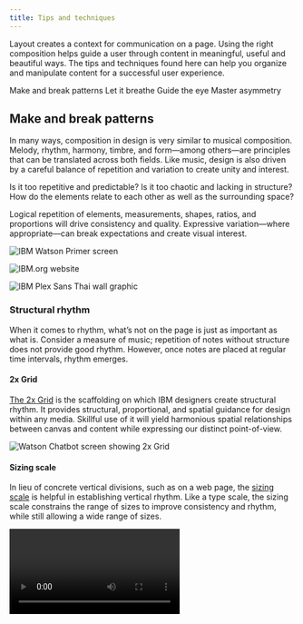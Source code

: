 ```yaml
---
title: Tips and techniques
---
```


<PageDescription>

Layout creates a context for communication on a page. Using the right
composition helps guide a user through content in meaningful, useful and
beautiful ways. The tips and techniques found here can help you organize and
manipulate content for a successful user experience.

</PageDescription>

<AnchorLinks>
  <AnchorLink>Make and break patterns</AnchorLink>
  <AnchorLink>Let it breathe</AnchorLink>
  <AnchorLink>Guide the eye</AnchorLink>
  <AnchorLink>Master asymmetry</AnchorLink>
</AnchorLinks>

## Make and break patterns

In many ways, composition in design is very similar to musical composition.
Melody, rhythm, harmony, timbre, and form—among others—are principles that can
be translated across both fields. Like music, design is also driven by a careful
balance of repetition and variation to create unity and interest.

Is it too repetitive and predictable? Is it too chaotic and lacking in
structure? How do the elements relate to each other as well as the surrounding
space?

Logical repetition of elements, measurements, shapes, ratios, and proportions
will drive consistency and quality. Expressive variation—where appropriate—can
break expectations and create visual interest.

![IBM Watson Primer screen](/images/Watson_Primer_04.jpg)

<Row className="mock-gallery">
<Column colMd={5} colLg={8}>

![IBM.org website](/images/IBMorgRepetition_v4.png)

</Column>
<Column colMd={3} colLg={4}>

![IBM Plex Sans Thai wall graphic](/images/PlexThaiWall_RGB-03.svg)

</Column>
</Row>

### Structural rhythm

When it comes to rhythm, what’s not on the page is just as important as what is.
Consider a measure of music; repetition of notes without structure does not
provide good rhythm. However, once notes are placed at regular time intervals,
rhythm emerges.

#### 2x Grid

[The 2x Grid](/elements/2x-grid) is the scaffolding on which IBM designers
create structural rhythm. It provides structural, proportional, and spatial
guidance for design within any media. Skillful use of it will yield harmonious
spatial relationships between canvas and content while expressing our distinct
point-of-view.

![Watson Chatbot screen showing 2x Grid](/images/grid-ex-watson-chatbot.png)

#### Sizing scale

In lieu of concrete vertical divisions, such as on a web page, the
[sizing scale](https://www.carbondesignsystem.com/guidelines/layout#sizing-scale)
is helpful in establishing vertical rhythm. Like a type scale, the sizing scale
constrains the range of sizes to improve consistency and rhythm, while still
allowing a wide range of sizes.

<Video vimeoId="292028388" />

### Editorial rhythm

Careful repetition and alternation of larger units of design drives editorial
rhythm. This is most often done in multi-page editorial design or scrolling web
pages, where the viewer experiences one part of the whole at a time.

The concept is well established in music as form. Musical form describes the
structure of a piece of music as a combination of units. Letters are given to
the first occurrence of each unit, and the same letter is given to repeated
units. In the AABA form for example, A units have similar melodic content as
repeated A units, while the B unit offers an alternation to the A units to
provide interest.

In design, larger visual units are driven by the content. Similar types of
content can be given similar structure, such as the the same spatial dimensions,
type sizes and hierarchy, and alignments. Consider how units can be repeated,
and conversely, how structurally different units can break up the monotony of
repeated ones. Repetition of units across multiple designs drives continuity
between them.

![IBM Watson website layout modules](/images/watsonpages.png)

## Let it breathe

A classic offense that plagues many designers and non-designers alike is the
overabundance of elements in a design. While utilizing all available space may
reduce canvas size or scroll distance, it does more harm than good when it comes
to a viewer's understanding of information. Overcrowding will render your design
impenetrable.

White space creates a visual pause between elements where the eye can rest. It
sets things apart or brings them together to distinguish an element’s importance
or priority. White space makes a layout feel clean and approachable while
maintaining content-rich design.

<DoDontRow>

<DoDont caption="Create breathing room to allow the viewer to consider one thing at a time.">

![Layout with appropriate negative space](/images/BreatheDo_v2.svg)

</DoDont>
<DoDont type="dont" caption="Avoid overcrowded layouts whenever possible.">

![Layout with too little negative space](/images/BreatheDont_v3.svg)

</DoDont>
</DoDontRow>

![IBM.org website](/images/IBMorg4.png)

<Row className="mock-gallery">
<Column colMd={5} colLg={8}>

![Watson web page](/images/CloudDash4.png)

</Column>
<Column colMd={3} colLg={4}>

![IBM whitepaper template](/images/Watsoncom_v3.png)

</Column>
</Row>

## Guide the eye

Design is successful when the viewer is guided through a composition via
hierarchy. Proper hierarchy creates visual entry points to a design and guides
the eye from one element to another in order of significance. Without it, one is
forced to discern importance among equally-weighted elements, which leads to a
flat design and poor experience.

### Hierarchy of information

Typographic hierarchy is the navigational system that renders complex
information accessible. Think of a book outline; the size, style, and position
of type not only informs what order it should be read, but also describes the
parent-child relationships of the content. Effective use of the
[type scale](https://www.ibm.com/design/language/elements/type-scale), along
with an understanding of
[Gestalt principles](https://www.interaction-design.org/literature/topics/gestalt-principles),
will ensure your design can be easily navigated and understood.

<DoDontRow>
<DoDont caption="Use contrast in typography to define hierarchy of information.">

![Layout with visible hierarchy](/images/HierarchyDo.svg)

</DoDont>
<DoDont type="dont" caption="Don’t force the viewer to determine the heirarchy on their own.">

![Layout without hierarchy](/images/HierarchyDont.svg)

</DoDont>
</DoDontRow>

![IBM.com contact information](/images/IBMcom5.png)

![IBM Security Threat Intelligence homepage](/images/ThreatLandscape-Default.png)

### Compositional flow

Facilitating eye movement through the composition creates a more interesting
design. A focal point instantly attracts the eye to one area of the canvas.
Secondary and tertiary elements then draw the eye across the canvas, creating
more engagement between the viewer and the design. This is done best through
[asymmetric layouts](/elements/layout/tips-and-techniques/#master-asymmetry),
where thoughtful relationships between elements make for a more visually
stimulating design. It's important to plan the movement of the eye in order to
guide the viewer to the intended outcome.

<DoDontRow>
<DoDont caption="Plan the movement of the eye to guide the viewer through the design. Good flow will make the design more interesting.">

![Layout with good compositional flow](/images/FlowDo.svg)

</DoDont>
<DoDont type="dont" caption="Avoid uninspired layouts.">

![Layout with poor compositional flow](/images/FlowDont_v2.svg)

</DoDont>
</DoDontRow>

![IBM whitepaper template](/images/Whitepaper8.png)

## Master asymmetry

While perfect symmetry can be beautiful and create a sense of stability, it is
usually not the best way to create a dynamic composition. Balanced asymmetry is
often more successful in creating movement, life, and interest through more
creative activation of space. It also requires more careful orchestration of
elements to achieve.

<DoDontRow>
<DoDont caption="Challenge yourself to create a more unique balance of positive and negative space.">

![Asymmetric layout](/images/AsymmetryDo_v4.svg)

</DoDont>
<DoDont type="dont" caption="Avoid perfect symmetry, it is less engaging.">

![Symmetric layout](/images/AsymmetryDont.svg)

</DoDont>
</DoDontRow>

![Watson Health web page](/images/WatsonHealth5.png)

<Row className="mock-gallery">
<Column colMd={3} colLg={4}>

![IBM.org poster](/images/ForGood.png)

</Column>
<Column colMd={5} colLg={8}>

![Blueprint event poster](/images/BlueprintSquare-18.svg)

</Column>
</Row>
<Row className="mock-gallery">
<Column colMd={3} colLg={4}>

![IBM Q whitepaper cover](/images/Q-cover.svg)

</Column>
<Column colMd={3} colLg={4}>

![IBM Developer London poster](/images/DeveloperLondon.svg)

</Column>
</Row>
